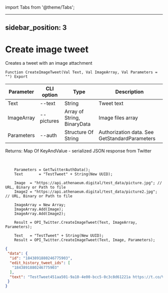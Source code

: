﻿import Tabs from '@theme/Tabs';

---
sidebar_position: 3
---

# Create image tweet
 Creates a tweet with an image attachment



`Function CreateImageTweet(Val Text, Val ImageArray, Val Parameters = "") Export`

  | Parameter | CLI option | Type | Description |
  |-|-|-|-|
  | Text | --text | String | Tweet text |
  | ImageArray | --pictures | Array of String, BinaryData | Image files array |
  | Parameters | --auth | Structure Of String | Authorization data. See GetStandardParameters |

  
  Returns:  Map Of KeyAndValue - serialized JSON response from Twitter

<br/>




```bsl title="Code example"
    Parameters = GetTwitterAuthData();
    Text       = "TestTweet" + String(New UUID);

    Image  = "https://api.athenaeum.digital/test_data/picture.jpg"; // URL, Binary or Path to file
    Image2 = "https://api.athenaeum.digital/test_data/picture2.jpg"; // URL, Binary or Path to file

    ImageArray = New Array;
    ImageArray.Add(Image);
    ImageArray.Add(Image2);

    Result = OPI_Twitter.CreateImageTweet(Text, ImageArray, Parameters);

    Text   = "TestTweet" + String(New UUID);
    Result = OPI_Twitter.CreateImageTweet(Text, Image, Parameters);
```
 



```json title="Result"
{
 "data": {
  "id": "1843891880246775903",
  "edit_history_tweet_ids": [
   "1843891880246775903"
  ],
  "text": "TestTweet451aa501-9a10-4e00-bcc5-0c3c8d61221a https://t.co/VWvjWsdQHs"
 }
}
```
